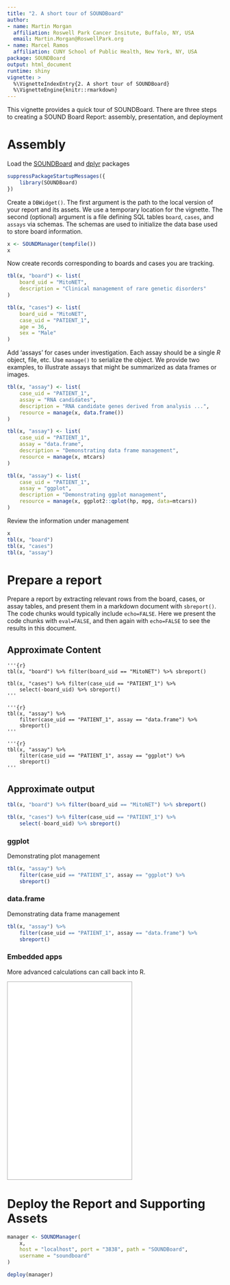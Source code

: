 ```yaml
---
title: "2. A short tour of SOUNDBoard"
author:
- name: Martin Morgan
  affiliation: Roswell Park Cancer Insitute, Buffalo, NY, USA
  email: Martin.Morgan@RoswellPark.org
- name: Marcel Ramos
  affiliation: CUNY School of Public Health, New York, NY, USA
package: SOUNDBoard
output: html_document
runtime: shiny
vignette: >
  %\VignetteIndexEntry{2. A short tour of SOUNDBoard}
  %\VignetteEngine{knitr::rmarkdown}
---
```


This vignette provides a quick tour of SOUNDBoard. There are three steps to creating a SOUND Board Report: assembly, presentation, and deployment

# Assembly

Load the [SOUNDBoard][] and [dplyr][] packages

```r
suppressPackageStartupMessages({
    library(SOUNDBoard)
})
```

Create a `DBWidget()`. The first argument is the path to the local
version of your report and its assets. We use a temporary location for
the vignette. The second (optional) argument is a file defining SQL
tables `board`, `cases`, and `assays` via schemas. The schemas are
used to initialize the data base used to store board information.

```r
x <- SOUNDManager(tempfile())
x
```

Now create records corresponding to boards and cases you are tracking.

```r
tbl(x, "board") <- list(
    board_uid = "MitoNET",
    description = "Clinical management of rare genetic disorders"
)

tbl(x, "cases") <- list(
    board_uid = "MitoNET",
    case_uid = "PATIENT_1",
    age = 36,
    sex = "Male"
)
```

Add 'assays' for cases under investigation. Each assay should be a
single _R_ object, file, etc. Use `manage()` to serialize the
object. We provide two examples, to illustrate assays that might be
summarized as data frames or images.

```r
tbl(x, "assay") <- list(
    case_uid = "PATIENT_1",
    assay = "RNA candidates",
    description = "RNA candidate genes derived from analysis ...",
    resource = manage(x, data.frame())
)

tbl(x, "assay") <- list(
    case_uid = "PATIENT_1",
    assay = "data.frame",
    description = "Demonstrating data frame management",
    resource = manage(x, mtcars)
)

tbl(x, "assay") <- list(
    case_uid = "PATIENT_1",
    assay = "ggplot",
    description = "Demonstrating ggplot management",
    resource = manage(x, ggplot2::qplot(hp, mpg, data=mtcars))
)
```

Review the information under management

```r
x
tbl(x, "board")
tbl(x, "cases")
tbl(x, "assay")
```

# Prepare a report

Prepare a report by extracting relevant rows from the board, cases, or
assay tables, and present them in a markdown document with
`sbreport()`. The code chunks would typically include `echo=FALSE`. Here
we present the code chunks with `eval=FALSE`, and then again with
`echo=FALSE` to see the results in this document.

## Approximate Content

```
'''{r}
tbl(x, "board") %>% filter(board_uid == "MitoNET") %>% sbreport()

tbl(x, "cases") %>% filter(case_uid == "PATIENT_1") %>%
    select(-board_uid) %>% sbreport()
'''

'''{r}
tbl(x, "assay") %>%
    filter(case_uid == "PATIENT_1", assay == "data.frame") %>%
    sbreport()
'''

'''{r}
tbl(x, "assay") %>%
    filter(case_uid == "PATIENT_1", assay == "ggplot") %>%
    sbreport()
'''
```

## Approximate output

```r
tbl(x, "board") %>% filter(board_uid == "MitoNET") %>% sbreport()

tbl(x, "cases") %>% filter(case_uid == "PATIENT_1") %>%
    select(-board_uid) %>% sbreport()
```

### ggplot

Demonstrating plot management

```r
tbl(x, "assay") %>%
    filter(case_uid == "PATIENT_1", assay == "ggplot") %>%
    sbreport()
```

### data.frame

Demonstrating data frame management

```r
tbl(x, "assay") %>%
    filter(case_uid == "PATIENT_1", assay == "data.frame") %>%
    sbreport()
```

### Embedded apps

More advanced calculations can call back into R.

<div id="shiny">
  <iframe src="./sample-apps/hello/" style="border: 1px solid #AAA; width: 290px; height: 460px"></iframe>
</div>

# Deploy the Report and Supporting Assets

```r
manager <- SOUNDManager(
    x,
    host = "localhost", port = "3838", path = "SOUNDBoard",
    username = "soundboard"
)

deploy(manager)
```

[SOUNDBoard]: https://github.com/Bioconductor/SOUNDBoard
[dplyr]: https://cran.r-project.org/package=dplyr
